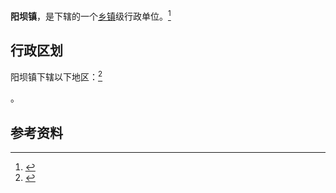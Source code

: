 {{中国乡级行政区|62/12/24/107/000}}

'''阳坝镇'''，是{{PRC admin/fullname|62/12/24/107/000|3}}下辖的一个[[乡镇|乡镇]]级行政单位。<ref>{{PRC admin/ref sgc|{{PRC admin/parent|62/12/24/107/000}}}}</ref>

== 行政区划 ==

阳坝镇下辖以下地区：<ref>{{PRC admin/ref sgc|62/12/24/107/000}}</ref>

{{PRC admin/children|62/12/24/107/000}}。

== 参考资料 ==

{{reflist}}

{{行政区划小作品}}
{{PRC admin/navcat|62/12/24/107/000}}